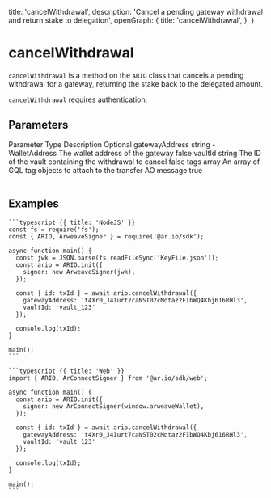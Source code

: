 
  title: 'cancelWithdrawal',
  description:
    'Cancel a pending gateway withdrawal and return stake to delegation',
  openGraph: {
    title: 'cancelWithdrawal',
  },
}

<HeroPattern />

# cancelWithdrawal

`cancelWithdrawal` is a method on the `ARIO` class that cancels a pending withdrawal for a gateway, returning the stake back to the delegated amount.

`cancelWithdrawal` requires authentication.

## Parameters

<Table>
  <Table.Head>
    <Table.Row>
      <Table.Header>Parameter</Table.Header>
      <Table.Header>Type</Table.Header>
      <Table.Header>Description</Table.Header>
      <Table.Header>Optional</Table.Header>
    </Table.Row>
  </Table.Head>
  <Table.Body>
    <Table.Row>
      <Table.Cell className="font-semibold">gatewayAddress</Table.Cell>
      <Table.Cell>string - WalletAddress</Table.Cell>
      <Table.Cell>The wallet address of the gateway</Table.Cell>
      <Table.Cell>false</Table.Cell>
    </Table.Row>
    <Table.Row>
      <Table.Cell className="font-semibold">vaultId</Table.Cell>
      <Table.Cell>string</Table.Cell>
      <Table.Cell>
        The ID of the vault containing the withdrawal to cancel
      </Table.Cell>
      <Table.Cell>false</Table.Cell>
    </Table.Row>
    <Table.Row>
      <Table.Cell className="font-semibold">tags</Table.Cell>
      <Table.Cell>array</Table.Cell>
      <Table.Cell>
        An array of GQL tag objects to attach to the transfer AO message
      </Table.Cell>
      <Table.Cell>true</Table.Cell>
    </Table.Row>
  </Table.Body>
</Table>

## Examples

<CodeGroup title="cancelWithdrawal">

    ```typescript {{ title: 'NodeJS' }}
    const fs = require('fs');
    const { ARIO, ArweaveSigner } = require('@ar.io/sdk');

    async function main() {
      const jwk = JSON.parse(fs.readFileSync('KeyFile.json'));
      const ario = ARIO.init({
        signer: new ArweaveSigner(jwk),
      });

      const { id: txId } = await ario.cancelWithdrawal({
        gatewayAddress: 't4Xr0_J4Iurt7caNST02cMotaz2FIbWQ4Kbj616RHl3',
        vaultId: 'vault_123'
      });

      console.log(txId);
    }

    main();
    ```

    ```typescript {{ title: 'Web' }}
    import { ARIO, ArConnectSigner } from '@ar.io/sdk/web';

    async function main() {
      const ario = ARIO.init({
        signer: new ArConnectSigner(window.arweaveWallet),
      });

      const { id: txId } = await ario.cancelWithdrawal({
        gatewayAddress: 't4Xr0_J4Iurt7caNST02cMotaz2FIbWQ4Kbj616RHl3',
        vaultId: 'vault_123'
      });

      console.log(txId);
    }

    main();
    ```

</CodeGroup>
